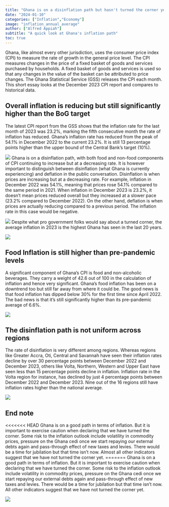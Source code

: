 ```yaml
---
title: "Ghana is on a disinflation path but hasn't turned the corner yet"
date: "2024-01-10"
categories: ["Inflation","Economy"]
image: "inflation_annual_average"
author: ["Alfred Appiah"]
subtitle: "A quick look at Ghana's inflation path"
toc: true
---
```


Ghana, like almost every other jurisdiction, uses the consumer price index (CPI) to measure the rate of growth in the general price level. The CPI measures changes in the price of a fixed basket of goods and services purchased by households. A fixed basket of goods and services is used so that any changes in the value of the basket can be attributed to price changes. The Ghana Statistical Service (GSS) releases the CPI each month. This short essay looks at the December 2023 CPI report and compares to historical data. 

## Overall inflation is reducing but still significantly higher than the BoG target 

The latest CPI report from the GSS shows that the inflation rate for the last month of 2023 was 23.2%, marking the fifth consecutive month the rate of inflation has reduced. Ghana's inflation rate has reduced from the peak of 54.1% in December 2022 to the current 23.2%. It is still 13 percentage points higher than the upper bound of the Central Bank's target (10%).

![](inflation_overall.png)
Ghana is on a disinflation path, with both food and non-food components of CPI continuing to increase but at a decreasing rate. It is however important to distinguish between disinflation (what Ghana is currently experiencing) and deflation in the public conversation. Disinflation is when prices are increasing but at a decreasing rate. For example, inflation in December 2022 was 54.1%, meaning that prices rose 54.1% compared to the same period in 2021. When inflation in December 2023 is 23.2%, it doesn't mean prices reduced overall but they increased at a slower pace (23.2% compared to December 2022). 
On the other hand, deflation is when prices are actually reducing compared to a previous period. The inflation rate in this case would be negative. 

![](inflation_component.png)
Despite what pro government folks would say about a turned corner, the average inflation in 2023 is the highest Ghana has seen in the last 20 years. 

![](inflation_annual_average.png)

## Food Inflation is still higher than pre-pandemic levels

A significant component of Ghana's CPI is food and non-alcoholic beverages. They carry a weight of 42.6 out of 100 in the calculation of inflation and hence very significant. Ghana's food inflation has been on a downtrend too but still far away from where it could be. The good news is that food inflation has dipped below 30% for the first time since April 2022. The bad news is that it's still significantly higher than its pre-pandemic average of 6.6%.

![](inflation_food.png)

## The disinflation path is not uniform across regions

The rate of disinflation is very different among regions. Whereas regions like Greater Accra, Oti, Central and Savannah have seen their inflation rates decline by over 30 percentage points between December 2022 and December 2023, others like Volta, Northern, Western and Upper East have seen less than 15 percentage points decline in inflation. Inflation rate in the Volta region for instance, has declined by just 4 percentage points between December 2022 and December 2023. 
Nine out of the 16 regions still have inflation rates higher than the national average. 

![](disinflation_region.png)

## End note 

<<<<<<< HEAD
Ghana is on a good path in terms of inflation. But it is important to exercise caution when declaring that we have turned the corner. Some risk to the inflation outlook include volatility in commodity prices, pressure on the Ghana cedi once we start repaying our external debts again and pass-through effect of new taxes and levies. There would be a time for jubilation but that time isn't now. Almost all other indicators suggest that we have not turned the corner yet.
=======
Ghana is on a good path in terms of inflation. But it is important to exercise caution when declaring that we have turned the corner. Some risk to the inflation outlook include volatility in commodity prices, pressure on the Ghana cedi once we start repaying our external debts again and pass-through effect of new taxes and levies. There would be a time for jubilation but that time isn't now. All other indicators suggest that we have not turned the corner yet.

![](macro_summary.png)

